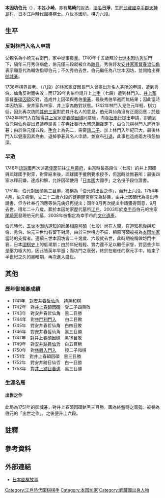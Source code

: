 {{Infobox Go player
| image =
| 全名 = 本因坊伯元
| 生於 = 1726年
| 出生地 = [[日本|日本]][[武藏國|武藏國]][[幸手市|幸手郡]][[天神島村|天神島村]]{{refTag|name=木石庵|{{Cite web|url=http://mignon.ddo.jp/assembly/mignon/go_kisi/meikan_hakugen.html|title=本因坊伯元|accessdate=2013-07-12|date=2004-01-29|author=木石庵|language=ja|deadurl=yes|archiveurl=https://web.archive.org/web/20051222205453/http://mignon.ddo.jp/assembly/mignon/go_kisi/meikan_hakugen.html|archivedate=2005-12-22}}}}
| 卒於 = 1754年
| 逝世地 = 日本
| 國籍 = 日本
| 師從 = [[本因坊秀伯|本因坊秀伯]]
| 學生 = [[本因坊察元|本因坊察元]]
| 職業生涯 = 1741年成為[[本因坊家|本因坊家]][[跡目|跡目]]<br/>1741年繼任為[[家督|家督]]<br/>1751年六段
| 段位 = 六段
| 所屬 = [[本因坊家|本因坊家]]
}}
{{japanese|image=|caption=本因坊伯元|japanese=本因坊 伯元|kana=ほんいんぼう はくげん|romaji= Hon'inbō Hakugen}}

'''本因坊伯元'''（{{bd|1726年||1754年|9月26日|catIdx=H}}），本[[姓|姓]]'''小崎'''，亦有'''尾崎'''的說法{{refTag|name=墓1|{{Cite web|url=http://www1.ocn.ne.jp/~igoshi/meisyo045.html|accessdate=2013-07-12|title=囲碁名所史跡-八世本因坊伯元の墓|author=日本棋院囲碁史会事務局|publisher=囲碁史研究|language=ja}}{{dead link|date=2018年3月 |bot=InternetArchiveBot |fix-attempted=yes }}}}{{refTag|name=墓2|{{Cite web|url=http://uro.blog.ocn.ne.jp/blog/2012/03/post_ce70.html|accessdate=2013-07-12|title=八世本因坊伯元の墓碑（幸手市）|author=烏鷺光一|publisher=烏鷺光一の「囲碁と歴史」|date=2012-03-18|language=ja}}{{dead link|date=2018年3月 |bot=InternetArchiveBot |fix-attempted=yes }}}}，[[法名|法名]]'''日淨'''，生於[[武藏國|武藏國]][[幸手市|幸手郡]][[天神島村|天神島村]]{{noteTag|後為[[埼玉縣|埼玉縣]][[北葛飾郡|北葛飾郡]][[天神島村|天神島村]]，1889年[[町村制|町村制]]施行而與其他幾個[[村|村]]合併為{{link-ja|八代村 (埼玉縣)|八代村 (埼玉県)|八代村}}，1955年又合併為幸手町，1986年升格為[[幸手市|幸手市]]。因此為今幸手市八代地區天神島。}}{{refTag|{{Cite web|url=http://kotobank.jp/word/%E6%9C%AC%E5%9B%A0%E5%9D%8A%E4%BC%AF%E5%85%83|accessdate=2013-07-12|title=本因坊伯元|work=日本人名大辞典|publisher=[[講談社|講談社]]|year=2009年|language=ja|archive-date=2013-05-26|archive-url=https://web.archive.org/web/20130526030455/http://kotobank.jp/word/%E6%9C%AC%E5%9B%A0%E5%9D%8A%E4%BC%AF%E5%85%83|dead-url=no}}}}，[[日本|日本]][[江戶時代|江戶時代]][[圍棋|圍棋]]棋士。八世[[本因坊家|本因坊]]，棋力六段{{refTag|name=坐隠談叢|{{Cite book|author=安藤豊次|title=坐隠談叢|publisher=關西圍碁會|location=日本|year=1910|oclc=672461984}}}}。

== 生平 ==
=== 反對林門入名人申請 ===
父親名為小崎元右衛門，家中從事[[農業|農業]]。1740年十五歲拜於[[本因坊秀伯|七世本因坊秀伯]]門下，隔年三月秀伯病危，伯元僅三段就被立為[[跡目|跡目]]，秀伯好友[[安井家|安井家]][[家督|家督]][[安井春哲仙角|春哲仙角]]表示願意代為輔佐指導伯元{{refTag|name=秀伯|{{Cite web|url=http://mignon.ddo.jp/assembly/mignon/go_kisi/meikan_shuhaku.html|title=本因坊秀伯|accessdate=2013-07-13|date=2004-01-31|author=木石庵|language=ja|deadurl=yes|archiveurl=https://web.archive.org/web/20051215095642/http://mignon.ddo.jp/assembly/mignon/go_kisi/meikan_shuhaku.html|archivedate=2005-12-15}}}}；不久秀伯去世，伯元繼任為八世本因坊，並開始出賽[[御城碁|御城碁]]{{refTag|name=木石庵}}。

1738年棋界長老、{{link-ja|準名人|準名人|半名人}}（八段）的[[林家_(圍棋)|林家]]家督[[林因長門入|因長門入]]曾提出升[[名人_(圍棋)|名人]][[碁所|碁所]]的申請，遭到秀伯、仙角反對而失敗；而1739年秀伯申請升上[[上手|上手]]（七段）遭到林門入、[[井上家|井上家]]家督[[井上春碩因碩|春碩因碩]]反對，造成井上因碩與秀伯[[爭碁|爭碁]]，最後秀伯早逝而無結果；因此當時本因坊家、安井家與林家、井上家為敵對狀態{{refTag|name=秀伯}}。1742年林門入見伯元年輕、棋力低，因此再次訪問[[圍棋四大家|其他三家]]對於其升名人的意見，伯元與仙角沒有正面回應；於是1743年林門入在獲得[[井上家|井上家]]家督[[井上春碩因碩|春碩因碩]]同意後，向[[寺社奉行|寺社奉行]]提出申請，卻遭到伯元與仙角提出異議申請書；在寺社奉行[[大岡忠相|大岡忠相]]裁定下，由伯元與林門入進行爭碁；由於伯元僅五段，[[手合_(圍棋)|手合]]上為先二，需要[[讓子|讓二子]]，加上林門入年紀已大，最後林門入以健康因素為由，退掉爭碁與名人申請，並宣布[[隱居_(家制度)|引退]]，此事也造成兩方積怨加深{{refTag|name=木石庵}}{{refTag|name=系譜|{{Cite web|url=http://homepage2.nifty.com/figo/yz-keifu.html|accessdate=2013-07-12|title=本因坊系譜|author=ふぃご村囲碁道場|language=ja}}{{Dead link|date=2018年7月 |bot=InternetArchiveBot |fix-attempted=no }}}}{{refTag|name=爭棋|{{Cite book|title=日本圍棋四百年激戰風雲錄|chapter=爭棋的故事|author=[[本因坊秀芳|本因坊秀芳]]|year=1990年|publisher=蜀蓉棋艺出版社|location=中國|isbn=978-7805482378|oclc=52283700}}}}。

=== 早逝 ===
1748年[[琉球國|琉球國]]再次派遣[[琉球赴江戶使節|使節]]前往[[江戶幕府|江戶幕府]]，由當時最高段位（七段）的井上因碩與琉球國手對弈，對弈結束後，琉球國手援例要求授予{{link-ja|免狀|免許|段位證書}}，但當時並無碁所；最後四家冰釋前嫌，達成和解，允許因碩使用「[[日本國|日本國]]大國手」{{noteTag|前一次國際對局，[[井上道節因碩|名人因碩]]即使用日本國大國手一詞。}}之名授予段位證書{{refTag|name=木石庵}}{{refTag|name=系譜}}{{refTag|name=圍棋史話|{{Cite book|author=沙濟琯|title=日本圍棋史話|publisher=世界文物出版社|location=中華民國|year=1983|oclc=815874686}}}}。

1751年，伯元對因碩黑三目勝，被稱為「伯元的出世之作」，而升上六段。1754年4月，伯元病倒，立二十二歲六段的徒弟[[本因坊察元|間宮察元]]為跡目，由井上因碩代為提出申請書，但寺社奉行回應等伯元病好再提出；同年8月再次提出申請獲得同意，9月去世，得年二十八歲。葬於本因坊家歷代墓所[[江戶|江戶]]{{link-ja|本妙寺|本妙寺 (豊島区)}}{{refTag|{{Cite web|url=http://www6.ocn.ne.jp/~honmyoji/|accessdate=2013-07-03|title=囲碁家元 本因坊歴代の墓|language=ja|deadurl=yes|archiveurl=https://web.archive.org/web/20130702203501/http://www6.ocn.ne.jp/~honmyoji/|archivedate=2013-07-02}}}}{{refTag|{{Cite web|url=http://tokyotoshima.blog.shinobi.jp/%E5%B7%A3%E9%B4%A8/%E5%85%AB%E4%B8%96%20%E6%9C%AC%E5%9B%A0%E5%9D%8A%E4%BC%AF%E5%85%83%E5%A2%93%E3%83%BB%E5%8D%81%E5%9B%9B%E4%B8%96%20%E6%9C%AC%E5%9B%A0%E5%9D%8A%E7%A7%80%E5%92%8C%E5%A2%93%EF%BC%88%E6%9C%AC%E5%A6%99%E5%AF%BA%20%E6%9C%AC%E5%9B%A0%E5%9D%8A%E6%AD%B4%E4%BB%A3%E5%A2%93%E6%89%80%EF%BC%89|accessdate=2013-07-12|title=八世 本因坊伯元墓・十四世 本因坊秀和墓（本妙寺 本因坊歴代墓所）|publisher=東京都豊島区の歴史|date=2012-08-31|language=ja|archive-date=2014-12-25|archive-url=https://web.archive.org/web/20141225160542/http://tokyotoshima.blog.shinobi.jp/%E5%B7%A3%E9%B4%A8/%E5%85%AB%E4%B8%96%20%E6%9C%AC%E5%9B%A0%E5%9D%8A%E4%BC%AF%E5%85%83%E5%A2%93%E3%83%BB%E5%8D%81%E5%9B%9B%E4%B8%96%20%E6%9C%AC%E5%9B%A0%E5%9D%8A%E7%A7%80%E5%92%8C%E5%A2%93%EF%BC%88%E6%9C%AC%E5%A6%99%E5%AF%BA%20%E6%9C%AC%E5%9B%A0%E5%9D%8A%E6%AD%B4%E4%BB%A3%E5%A2%93%E6%89%80%EF%BC%89|dead-url=no}}}}，2003年於[[幸手市|幸手市]]伯元的生家[[尾崎氏|尾崎家]]發現伯元的墓{{refTag|name=墓1}}{{refTag|name=墓2}}，2008年被指定為幸手市的[[文化遺產|文化遺產]]{{refTag|{{Cite web|url=http://www.city.satte.lg.jp/ka/kyouiku-iinkai/syakaikyouiku/oshirase/bunka/igo/igo.htm|accessdate=2013-07-12|title=本因坊三代「伯元」「察元」「烈元」の墓石マップの紹介|publisher=幸手市役所|language=ja}}{{Dead link|date=2018年7月 |bot=InternetArchiveBot |fix-attempted=no }}}}。

伯元時代，[[本因坊道知|五世本因坊道知]]的師弟[[相原可碩|相原可碩]]（七段）尚在人間，在道知死後與知伯、秀伯、伯元三世均有留下對局，由於三世棋力不振，相原可碩被視為[[本因坊家|本因坊家]]當時的支撐者{{refTag|{{Cite web|url=http://mignon.ddo.jp/assembly/mignon/go_kisi/meikan_kaseki.html|title=相原可硯|accessdate=2013-07-04|date=2000-05-06|archivedate=2005-12-15|author=木石庵|language=ja|deadurl=yes|archiveurl=https://web.archive.org/web/20051215102605/http://mignon.ddo.jp/assembly/mignon/go_kisi/meikan_kaseki.html}}}}。連續三世本因坊皆二十幾歲、六段就去世，此時期被稱做坊門中衰、日本[[圍棋史|圍棋史]]上的低潮期{{refTag|{{Cite web|url=http://mignon.ddo.jp/assembly/mignon/go_kisi/meikan_tihaku.html|title=本因坊知伯|accessdate=2013-07-05|date=2004-01-13|author=木石庵|language=ja|deadurl=yes|archiveurl=https://web.archive.org/web/20070930225825/http://mignon.ddo.jp/assembly/mignon/go_kisi/meikan_tihaku.html|archivedate=2007-09-30}}}}{{refTag|{{Cite web|url=http://www.flygo.net/history/jhistory/jstory13.htm|accessdate=2013-07-05|title=十三、勾心鬥角|work=日本圍棋故事|publisher=飛揚圍棋網|archive-date=2012-04-13|archive-url=https://web.archive.org/web/20120413231738/http://www.flygo.net/history/jhistory/jstory13.htm|dead-url=no}}}}；由於年紀輕輕、實力還不足以繼任家督，對這些少年是壓力極大的，因此皆英年早逝；而坊門之衰弱，終於在繼任的察元手中，結束了半世紀之久的黑暗期，再次進入盛世{{refTag|name=木石庵}}{{refTag|name=圍棋史話}}。

== 其他 ==
=== 歷年御城碁成績 ===
*1741年　對[[安井春哲仙角|安井春哲仙角]]　持黑和棋
*1742年　對[[井上春碩因碩|井上春碩因碩]]　受二子四目敗
*1743年　對安井春哲仙角　黑二目勝
*1744年　對[[林門利門入|林門利門入]]　　白二目敗
*1745年　對安井春哲仙角　白四目敗
*1746年　對安井春哲仙角　黑三目勝
*1747年　對井上春碩因碩　黑16目敗
*1749年　對[[安井仙哲|安井跡目仙哲]]　白五目勝
*1750年　對[[林轉入門入|林轉入門入]]　　授二子和棋
*1751年　對井上春碩因碩　黑三目勝
*1752年　對安井跡目仙哲　白一目勝
*1753年　對[[井上春達因碩|井上跡目春達]]　黑三目勝
{{refTag|name=御城碁|{{Cite book|title=御城碁譜|author=[[瀨越憲作|瀨越憲作]]|publisher=御城碁譜頒布委員會|year=1951|oclc=35715201|language=ja}}}}

===生涯名局===
==== 出世之作 ====
{{棋盤|=
     A B C D E F G H J K L M N O P Q R S T
 19 | |w|b|b|b|w|b|b|w|w|w|b| | | | | | | |= 19
 18 | |w|w|b|w|w| |w|w|w|b|b| | | |b|b|b|b|= 18
 17 | |w|b|b|w|w|w| |w|b|b| | |b|b|w|w|b|b|= 17
 16 | |b|w|b|b|b|w|w|b|b| |b|b| |b|w|w|w|b|= 16
 15 | |w|w|w|w|b|w| |w| |w|w|b|b|w|w|b|b|b|= 15
 14 | | | | |w|b|b|w|w| |w|b|b|w|w|w|w|w|w|= 14
 13 | | |w|w|b|b|b|b|b|b|w|w|w|w|b|b|w| |w|= 13
 12 | |w|w|b|w|b|w| |b| |b|w|w|b|b|b|w|w|b|= 12
 11 | |w|b|b|w|w|w|b|b|b| |b|w|w|b| |b|b|b|= 11
 10 |w|b|b|w|w|w|b| | |x|b|b|w|b|b|b|b|w|b|= 10
  9 | |b|b|w| |w|b| |b| | | |b|b|w|w|w|w|w|= 9
  8 |b|b| |b|w|w| |b| | | | | |b|w| | | | |= 8
  7 |b| |b|b| | |w|w|b| | | |b|w| | | | | |= 7
  6 |b|b|b| |w| |w|b| | | | |b|w| |w|w| | |= 6
  5 |b|w| |b|b|b|w|b| | | |b|w| |w|b|w| | |= 5
  4 |w|w|b|b| |w|w|b|w|x| |b|w|w|w|b|b|b| |= 4
  3 | |b|w|b|w|w|b|b| |w| |b|w|b|b|w| |w| |= 3
  2 | |w|w|w|w|b| |b| | | |b|b|b|b|w| |w| |= 2
  1 | | | | |w|b|b| | | | | | |b|w|w| | | |= 1
     A B C D E F G H J K L M N O P Q R S T|26}}
此局為1751年的御城碁，對井上春碩因碩執黑三目勝，圖為終盤時之局勢。被譽為伯元的「出世之作」，之後便升上六段{{refTag|name=木石庵}}{{refTag|name=圍棋史話}}。

==註釋==
{{Reflist|1|list={{noteFoot}}}}

==參考資料==
{{Reflist|2|list={{refFoot}}}}

==外部連結==
*[https://web.archive.org/web/20150418000611/http://www.flygo.net/history/jhistory/jhistory_index.html 日本圍棋故事]

{{本因坊}}

[[Category:江戶時代圍棋棋手|Category:江戶時代圍棋棋手]]
[[Category:本因坊家|Category:本因坊家]]
[[Category:武藏國出身人物|Category:武藏國出身人物]]